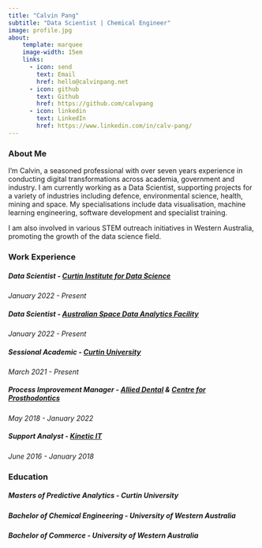 ```yaml
---
title: "Calvin Pang"
subtitle: "Data Scientist | Chemical Engineer"
image: profile.jpg
about:
    template: marquee
    image-width: 15em
    links:
      - icon: send
        text: Email
        href: hello@calvinpang.net
      - icon: github
        text: Github
        href: https://github.com/calvpang
      - icon: linkedin
        text: LinkedIn
        href: https://www.linkedin.com/in/calv-pang/
---
```

### About Me
I'm Calvin, a seasoned professional with over seven years experience in conducting digital transformations across academia, government and industry. I am currently working as a Data Scientist, supporting projects for a variety of industries including defence, environmental science, health, mining and space. My specialisations include data visualisation, machine learning engineering, software development and specialist training.

I am also involved in various STEM outreach initiatives in Western Australia, promoting the growth of the data science field.

### Work Experience
##### **Data Scientist** - [Curtin Institute for Data Science](https://datascience.curtin.edu.au/)
*January 2022 - Present*

##### **Data Scientist** - [Australian Space Data Analytics Facility](https://asdaf.space/)
*January 2022 - Present*

##### **Sessional Academic** - [Curtin University](https://www.curtin.edu.au/)
*March 2021 - Present*

##### **Process Improvement Manager** - [Allied Dental](https://www.allieddental.com.au/) & [Centre for Prosthodontics](https://centreforprosthodontics.com.au/)
*May 2018 - January 2022*

##### **Support Analyst** - [Kinetic IT](https://kineticit.com.au/)
*June 2016 - January 2018*

### Education
##### **Masters of Predictive Analytics** - Curtin University

##### **Bachelor of Chemical Engineering** - University of Western Australia

##### **Bachelor of Commerce** - University of Western Australia

